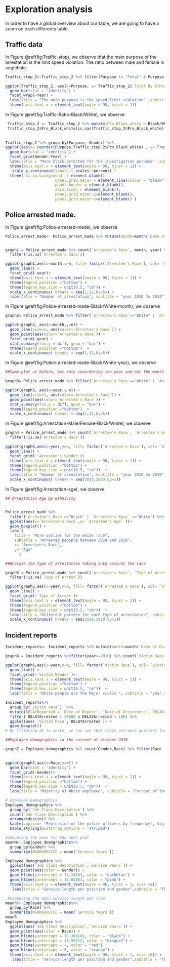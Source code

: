 
# Exploration analysis

In order to have a global overview about our table, we are going to have a zoom on each differents table.


## Traffic data

In Figure \@ref(fig:Traffic-stop), we observe that the main purpose of the arrestation is the limit speed violation. 
The ratio between male and female is negletible. 


```r

Traffic_stop_2<-Traffic_stop_2 %>% filter(Purpose != "Total" & Purpose != "FemaleTotal" & Purpose != "MaleTotal")

ggplot(Traffic_stop_2, aes(x=Purpose, y= Traffic_stop_2$`Total By Ethnicity`, fill= Gender)) +
  geom_bar(stat = "identity") +
  facet_wrap(~Year) +
  labs(title = "The main purpose is the speed limit violation" ,subtitle = "for the year 2014-2015", x= "Purpose", y= "Total stop by race")+
  theme(axis.text.x = element_text(angle = 90, hjust = 1))

```
In Figure \@ref(fig:Traffic-Ratio-Black/White), we observe 


```r

 Traffic_stop_2 <- Traffic_stop_2 %>% mutate(Pro_Black_white = Black/White)
 Traffic_stop_2$Pro_Black_white[is.nan(Traffic_stop_2$Pro_Black_white)]<-0
 
 
Traffic_stop_2 %>% group_by(Purpose, Gender) %>%
ggplot(aes(x= reorder(Purpose,Traffic_stop_2$Pro_Black_white) , y= Traffic_stop_2$Pro_Black_white)) +
  geom_bar(stat = "identity") +
  facet_grid(Gender~Year) +
  labs(title = "More black arrested for the investigation purpose" ,subtitle = "for the year 2014-2015", x= "Purpose", y= "Ratio Black/White")+
  theme(axis.text.x = element_text(angle = 90, hjust = 1)) +
   scale_y_continuous(labels = scales::percent) +
  theme( strip.background  = element_blank(),
                      panel.grid.major = element_line(colour = "black"),
                      panel.border = element_blank(),
                      axis.ticks = element_blank(),
                      panel.grid.minor.x=element_blank(),
                      panel.grid.major.x=element_blank() )

```

## Police arrested made.

In Figure \@ref(fig:Police-arrested-made), we observe 


```r

Police_arrest_made<- Police_arrest_made %>% mutate(month=month(`Date of Arrest`), year= year(`Date of Arrest`))


graph1 = Police_arrest_made %>% count(`Arrestee's Race`, month, year) %>%
  filter(!is.na(`Arrestee's Race`))

ggplot(graph1,aes(x=month,y=n, fill= factor(`Arrestee's Race`), col= `Arrestee's Race`)) +
  geom_line() +
  facet_grid(~year)+
  theme(axis.text.x = element_text(angle = 90, hjust = 1)) +
  theme(legend.position ="bottom") +
  theme(legend.key.size = unit(0.5, "cm")) +
  scale_x_continuous( breaks = seq(1,12,by=5)) +
  labs(title = "Number of arrestation", subtitle = "year 2010 to 2019", x= "Date",y="Number of arrestation")

```


In Figure \@ref(fig:Police-arrested-made-Black/White-month), we observe 


```r

graph2= Police_arrest_made %>% filter(`Arrestee's Race`=="White" | `Arrestee's Race` =="Black") %>% count(`Arrestee's Race`, month, year)

ggplot(graph2, aes(x=month,y=n)) +
  geom_line(size=1, aes(color=`Arrestee's Race`)) +
  geom_point(aes(color=`Arrestee's Race`)) +
  facet_grid(~year) +
  stat_summary(fun.y = diff, geom = "bar") +
  theme(legend.position ="bottom")  +
  scale_x_continuous( breaks = seq(1,12,by=5))

```

In Figure \@ref(fig:Police-arrested-made-Black/White-year), we observe 


```r
##Same plot as before, but only considering the year and not the month

graph3= Police_arrest_made %>% filter(`Arrestee's Race`=="White" | `Arrestee's Race` =="Black") %>% count(`Arrestee's Race`, year,)

ggplot(graph3, aes(x=year,y=n)) +
  geom_line(size=1, aes(color=`Arrestee's Race`)) +
  geom_point(aes(color=`Arrestee's Race`)) +
  stat_summary(fun.y = diff, geom = "bar") +
  theme(legend.position ="bottom")  +
  scale_x_continuous( breaks = seq(1,12,by=5))
```

In Figure \@ref(fig:Arrestation-Male/Female-Black/White), we observe 


```r

graph4 = Police_arrest_made %>% count(`Arrestee's Race`, `Arrestee's Gender`, year) %>%
  filter(!is.na(`Arrestee's Race`))

ggplot(graph4,aes(x=year,y=n, fill= factor(`Arrestee's Race`), col= `Arrestee's Race`)) +
  geom_line() +
  facet_grid(~`Arrestee's Gender`)+
  theme(axis.text.x = element_text(angle = 90, hjust = 1)) +
  theme(legend.position ="bottom") +
  theme(legend.key.size = unit(0.5, "cm"))  +
  labs(title = "Number of arrestation", subtitle = "year 2010 to 2019", x= "Date",y="Number of arrestation") +
  scale_x_continuous( breaks = seq(2010,2019,by=1))
```


 In Figure \@ref(fig:Arrestation-age), we observe 


```r
## Arrestation Age by ethnicity


Police_arrest_made %>%
  filter(`Arrestee's Race`=="Black" | `Arrestee's Race` =="White") %>%
  ggplot(aes(x=`Arrestee's Race`,y= `Arrestee's Age` ))+
  geom_boxplot() +
  labs (
    title = "More outlier for the white race",
    subtitle = "Arrested pepople between 2010 and 2019",
    x= "Arrestee's Race",
    y= "Age"
      )
```

```r
##Analyze the type of arrestation taking into account the race

graph5 = Police_arrest_made %>% count(`Arrestee's Race`, `Type of Arrest`, year) %>%
  filter(!is.na(`Type of Arrest`))

ggplot(graph5,aes(x=year,y=n, fill= factor(`Arrestee's Race`), col= `Arrestee's Race`)) +
  geom_line() +
  facet_grid(~`Type of Arrest`)+
  theme(axis.text.x = element_text(angle = 90, hjust = 1)) +
  theme(legend.position ="bottom") +
  theme(legend.key.size = unit(0.5, "cm"))  +
  labs(title = "Different pattern for each type of arrestation", subtitle = "year 2010 to 2019", x= "Date",y="Number of arrestation") +
  scale_x_continuous( breaks = seq(2010,2019,by=1))

```


## Incident reports

```r

Incident_reports<- Incident_reports %>% mutate(month=month(`Date of Occurrence`), year= year(`Date of Occurrence`))

graph6 = Incident_reports %>%filter(year>=2010) %>% count(`Victim Race`, `Victim Gender` , year) %>% filter(`Victim Gender`=="Female" | `Victim Gender`=="Male")

ggplot(graph6,aes(x=year,y=n, fill= factor(`Victim Race`), col= `Victim Race`)) +
  geom_line() +
  facet_grid(~`Victim Gender`)+
  theme(axis.text.x = element_text(angle = 90, hjust = 1)) +
  theme(legend.position ="bottom") +
  theme(legend.key.size = unit(0.5, "cm"))  +
  labs(title = "White people are the Major victim ", subtitle = "year 2010 to 2019", x= "Date",y="Number of Victim") 
```

```r
Incident_reports%>%
  group_by(`Victim Race`)  %>%
  mutate(DELAYReported = `Date of Report`- `Date of Occurrence`, DELAYArrested = `Date Found`- `Date of Occurrence`) %>%
  filter( DELAYArrested < 20000 & DELAYArrested > 100) %>%
  ggplot(aes( `Victim Race`, DELAYArrested )) +
  geom_boxplot()
# By filtering de la sorte, we can see that there are more outliers for white people but and there is a greater variance in delay time for the arrestation whenthe case concern black people.

```

```r
##Employee demographics in the current of october 2016

graph7 = Employee_demographics %>% count(Gender,Race) %>% filter(Race != "M")
  

ggplot(graph7,aes(x=Race,y=n)) +
  geom_bar(stat = "identity") +
  facet_grid(~Gender)+
  theme(axis.text.x = element_text(angle = 90, hjust = 1)) +
  theme(legend.position ="bottom") +
  theme(legend.key.size = unit(0.5, "cm"))  +
  labs(title = "Majority of White employee", subtitle = "Current of the year 2016", x= "Race",y="Number of employee") 

```


```r
# Employee Demographics
Employee_demographics %>%
  group_by(`Job Class Description`) %>%
  count(`Job Class Description`) %>% 
  arrange(desc(n)) %>%
  kable(caption= "Profession of the police officers by frequency", digits=2) %>%
  kable_styling(bootstrap_options = "striped")
```

```r
#Comupting the mean for the next plot
meanM<- Employee_demographics%>%
  group_by(Gender) %>%
  summarize(MEANSERVICE = mean(`Service Years`))

Employee_demographics %>%
  ggplot(aes(`Job Class Description`,`Service Years`)) + 
  geom_point(aes(color = Gender)) +
  geom_hline(yintercept = 14.24603, color = "darkblue") +
  geom_hline(yintercept = 12.02083, color = "pink") +
  theme(axis.text.x = element_text(angle = 90, hjust = 1, size =6)) 
   labs(title = "Service length per position and gender",subtitle = "The average service is slighty longer for men,n/women have greater variance among year of service",caption = "Employee_demographics.csv", x= "Positions", y="Year of service")
```


```r
 #Computing the mean service length per race
meanR<- Employee_demographics%>%
  group_by(Race) %>%
  summarize(MEANSERVICE = mean(`Service Years`))
meanR
Employee_demographics %>%
  ggplot(aes(`Job Class Description`,`Service Years`)) + 
  geom_point(aes(color = Race)) +
  geom_hline(yintercept = 13.309502, color = "black") +
  geom_hline(yintercept = 13.95312, color = "bisque2") +
  geom_hline(yintercept = 7, color = "red") +
  geom_hline(yintercept = 6, color = "orange") +
  theme(axis.text.x = element_text(angle = 90, hjust = 1, size =6)) +
   labs(title = "Service length per position and gender",subtitle = "The average service is slighty longer for men,n/women have greater variance among year of service",caption = "Employee_demographics.csv", x= "Positions", y="Year of service")
 
```



